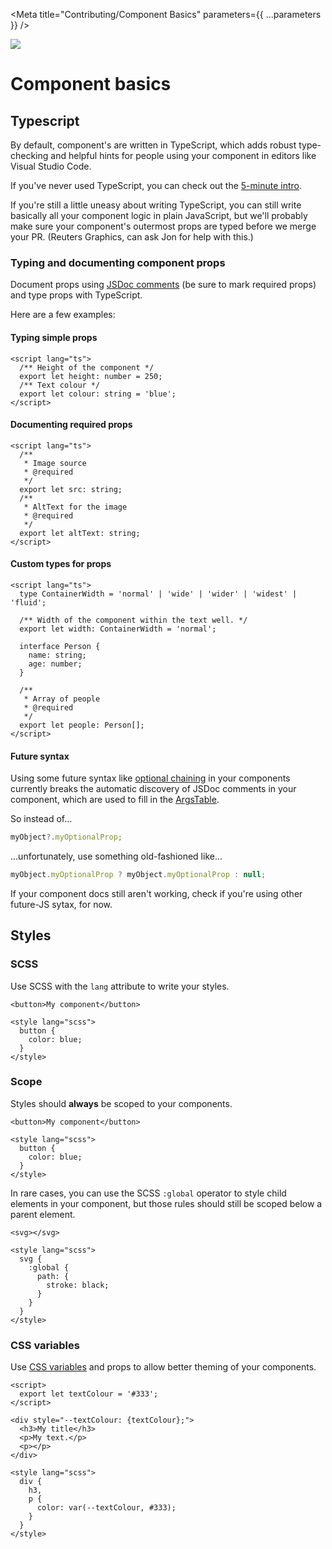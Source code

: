 
<Meta title="Contributing/Component Basics" parameters={{ ...parameters }} />

![](https://graphics.thomsonreuters.com/style-assets/images/logos/reuters-graphics-logo/svg/graphics-logo-color-dark.svg)

# Component basics

## Typescript

By default, component's are written in TypeScript, which adds robust type-checking and helpful hints for people using your component in editors like Visual Studio Code.

If you've never used TypeScript, you can check out the [5-minute intro](https://www.typescriptlang.org/docs/handbook/typescript-in-5-minutes.html).

If you're still a little uneasy about writing TypeScript, you can still write basically all your component logic in plain JavaScript, but we'll probably make sure your component's outermost props are typed before we merge your PR. (Reuters Graphics, can ask Jon for help with this.)

### Typing and documenting component props

Document props using [JSDoc comments](https://www.typescriptlang.org/docs/handbook/jsdoc-supported-types.html) (be sure to mark required props) and type props with TypeScript.

Here are a few examples:

#### Typing simple props

```svelte
<script lang="ts">
  /** Height of the component */
  export let height: number = 250;
  /** Text colour */
  export let colour: string = 'blue';
</script>
```

#### Documenting required props

```svelte
<script lang="ts">
  /**
   * Image source
   * @required
   */
  export let src: string;
  /**
   * AltText for the image
   * @required
   */
  export let altText: string;
</script>
```

#### Custom types for props

```svelte
<script lang="ts">
  type ContainerWidth = 'normal' | 'wide' | 'wider' | 'widest' | 'fluid';

  /** Width of the component within the text well. */
  export let width: ContainerWidth = 'normal';

  interface Person {
    name: string;
    age: number;
  }

  /**
   * Array of people
   * @required
   */
  export let people: Person[];
</script>
```

#### Future syntax

Using some future syntax like [optional chaining](https://developer.mozilla.org/en-US/docs/Web/JavaScript/Reference/Operators/Optional_chaining) in your components currently breaks the automatic discovery of JSDoc comments in your component, which are used to fill in the [ArgsTable](https://storybook.js.org/docs/react/writing-docs/doc-block-argstable).

So instead of...

```javascript
myObject?.myOptionalProp;
```

...unfortunately, use something old-fashioned like...

```javascript
myObject.myOptionalProp ? myObject.myOptionalProp : null;
```

If your component docs still aren't working, check if you're using other future-JS sytax, for now.

## Styles

### SCSS

Use SCSS with the `lang` attribute to write your styles.

```svelte
<button>My component</button>

<style lang="scss">
  button {
    color: blue;
  }
</style>
```

### Scope

Styles should **always** be scoped to your components.

```svelte
<button>My component</button>

<style lang="scss">
  button {
    color: blue;
  }
</style>
```

In rare cases, you can use the SCSS `:global` operator to style child elements in your component, but those rules should still be scoped below a parent element.

```svelte
<svg></svg>

<style lang="scss">
  svg {
    :global {
      path: {
        stroke: black;
      }
    }
  }
</style>
```

### CSS variables

Use [CSS variables](https://developer.mozilla.org/en-US/docs/Web/CSS/Using_CSS_custom_properties) and props to allow better theming of your components.

```svelte
<script>
  export let textColour = '#333';
</script>

<div style="--textColour: {textColour};">
  <h3>My title</h3>
  <p>My text.</p>
  <p></p>
</div>

<style lang="scss">
  div {
    h3,
    p {
      color: var(--textColour, #333);
    }
  }
</style>
```
